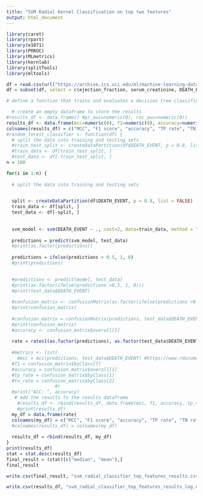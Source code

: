 ```yaml
---
title: "SVM Radial Kernel Classification on top two features"
output: html_document
---
```


```r
library(caret)
library(rpart)
library(e1071)
library(PRROC)
library(MLmetrics)
library(kernlab)
library(splitTools)
library(mltools)
```

```r
df = read.csv(url("https://archive.ics.uci.edu/ml/machine-learning-databases/00519/heart_failure_clinical_records_dataset.csv"))
df = subset(df, select = c(ejection_fraction, serum_creatinine, DEATH_EVENT))
```


```r
# define a function that trains and evaluates a decision tree classifier on the data

  # create an empty dataframe to store the results
#results_df <- data.frame() #pr_auc=numeric(0), roc_auc=numeric(0))
results_df <- data.frame(mcc=numeric(0), f1=numeric(0), accuracy=numeric(0), tp_rate=numeric(0), tn_rate=numeric(0), prc_auc=numeric(0), roc_auc=numeric(0))
colnames(results_df) = c("MCC", "F1 score", "accuracy", "TP rate", "TN rate", "PR AUC", "ROC AUC")
#random_forest_classifier <- function(df) {
  # split the data into training and testing sets
  #train_test_split <- createDataPartition(df$DEATH_EVENT, p = 0.8, list = FALSE)
  #train_data <- df[train_test_split, ]
  #test_data <- df[-train_test_split, ]
n = 100

for(i in 1:n) {
  
  # split the data into training and testing sets

  
  split <- createDataPartition(df$DEATH_EVENT, p = 0.8, list = FALSE)
  train_data <- df[split, ]
  test_data <- df[-split, ]
  
  
  svm_model <- svm(DEATH_EVENT ~ ., cost=2, data=train_data, method = "C-classification", kernel = "radial")
  
  predictions = predict(svm_model, test_data)
  #print(as.factor(predictions))
    
  predictions = ifelse(predictions > 0.5, 1, 0)
  #print(predictions)
  

  #predictions <- predict(model, test_data)
  #print(as.factor(ifelse(predictions >0.5, 1, 0)))
  #print(test_data$DEATH_EVENT)
  
  #confusion_matrix <- confusionMatrix(as.factor(ifelse(predictions >0.5, 1, 0)), factor(test_data$DEATH_EVENT), mode="everything")
  #print(confusion_matrix)
  
  #confusion_matrix = confusionMatrix(predictions, test_data$DEATH_EVENT, mode = "everything")
  #print(confusion_matrix)
  #accuracy <- confusion_matrix$overall[1]
  
  rate = rates1(as.factor(predictions), as.factor(test_data$DEATH_EVENT))
  
  #metrics <- list(
    #mcc = mcc(predictions, test_data$DEATH_EVENT) #https://www.rdocumentation.org/packages/mltools/versions/0.3.4/topics/mcc
  #f1 = confusion_matrix$byClass[7]
  #accuracy = confusion_matrix$overall[1]
  #tp_rate = confusion_matrix$byClass[1]
  #tn_rate = confusion_matrix$byClass[2]
                  #)
  #print("ACC: ", accuracy)
   # add the results to the results dataframe
    #results_df <- rbind(results_df, data.frame(mcc, f1, accuracy, tp_rate, tn_rate)) #, pr_auc, roc_auc))
    #print(results_df)
  my_df = data.frame(rate)
  colnames(my_df) = c("MCC", "F1 score", "accuracy", "TP rate", "TN rate", "PR AUC", "ROC AUC")
  #colnames(results_df) = colnames(my_df)
  
  results_df = rbind(results_df, my_df)
}
print(results_df)
stat = stat.desc(results_df)
final_result = (stat)[c("median", "mean"),]
final_result

```

```r
write.csv(final_result, "svm_radial_classifier_top_features_results.csv")
```

```r
write.csv(results_df, "svm_radial_classifier_top_features_results_log.csv")
```
